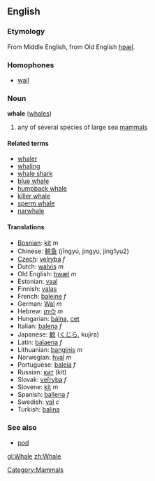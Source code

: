 {{wikipedia}}
==English==
===Etymology===
From Middle English, from Old English [[hƿæl]].
===Homophones===
* [[wail]]
===Noun===
'''whale''' ([[whales]])

# any of several species of large sea [[mammal]]s

====Related terms====
*[[whaler]]
*[[whaling]]
*[[whale shark]]
*[[blue whale]]
*[[humpback whale]]
*[[killer whale]]
*[[sperm whale]]
*[[narwhale]]

====Translations====
*[[Bosnian]]: [[kit]] ''m''
*Chinese: [[鲸鱼]] (jīngyú, jingyu, jing1yu2)
*[[Czech]]: [[velryba]] ''f''
*Dutch: [[walvis]] ''m''
*Old English: [[hwæl]] ''m''
*Estonian: [[vaal#Estonian|vaal]]
*Finnish: [[valas#Finnish|valas]]
*French: [[baleine]] ''f''
*German: [[Wal]] ''m''
*Hebrew: [[לויתן]] ''m''
*Hungarian: [[bálna]], [[cet]]
*Italian: [[balena]] ''f''
*Japanese: [[鯨]] ([[くじら]], kujira)
*Latin: [[balaena]] ''f''
*Lithuanian: [[banginis]] ''m''
*Norwegian: [[hval]] ''m''
*Portuguese: [[baleia]] ''f''
*Russian: [[кит]] (kit)
*Slovak: [[veľryba#Slovak|veľryba]] ''f''
*Slovene: [[kit]] ''m''
*Spanish: [[ballena]] ''f''
*Swedish: [[val]] ''c''
*Turkish: [[balina]]

===See also===
*[[pod]]


[[Category:Mammals]]

[[gl:Whale]]
[[zh:Whale]]
